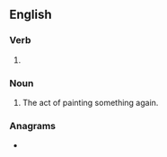 ==English==

===Verb===
{{head|en|verb form}}

# {{present participle of|repaint|lang=en|nocat=1}}

===Noun===
{{en-noun}}

# The act of painting something again.

===Anagrams===
* {{anagrams|en|a=aegiinnprt|pertaining}}